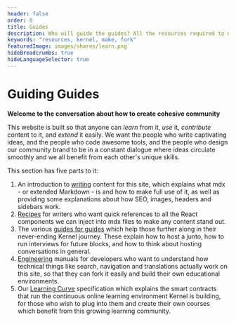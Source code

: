 ```yaml
---
header: false
order: 0
title: Guides
description: Who will guide the guides? All the resources required to navigate Kernel, contribute, and even fork this site to create your own courses.
keywords: "resources, kernel, make, fork"
featuredImage: images/shares/learn.png
hideBreadcrumbs: true
hideLanguageSelector: true
---
```


# Guiding Guides

**Welcome to the conversation about how to create cohesive community**

This website is built so that anyone can _learn_ from it, _use_ it, _contribute_ content 
to it, and _extend_ it easily. We want the people who write captivating ideas, and the 
people who code awesome tools, and the people who design our community brand to be in a 
constant dialogue where ideas circulate smoothly and we all benefit from each other's 
unique skills.

This section has five parts to it:

1. An introduction to [writing](/guiding/writers) content for this site, which explains what mdx - or extended Markdown - is and how to make full use of it, as well as providing some explanations about how SEO, images, headers and sidebars work. 
2. [Recipes](/guiding/writers/recipes) for writers who want quick references to all the React components we can inject into mdx files to make any content stand out.
3. The various [guides for guides](/guiding/guides) which help those further along in their never-ending Kernel journey. These explain how to host a junto, how to run interviews for future blocks, and how to think about hosting conversations in general.
4. [Engineering](/guiding/engineers) manuals for developers who want to understand how technical things like search, navigation and translations actually work on this site, so that they can fork it easily and build their own educational environments.
5. Our [Learning Curve](/guiding/contracts) specification which explains the smart contracts that run the continuous online learning environment Kernel is building, for those who wish to plug into them and create their own courses which benefit from this growing learning community.

